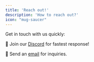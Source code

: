 ```yaml
---
title: 'Reach out!'
description: 'How to reach out?'
icon: "mug-saucer"
---
```


Get in touch with us quickly:

💬 Join our [Discord](https://discord.com/invite/BqBmk7JCn8) for fastest response!

📧 Send an [email](mailto:mert@mertbozkir.com) for inquiries.
